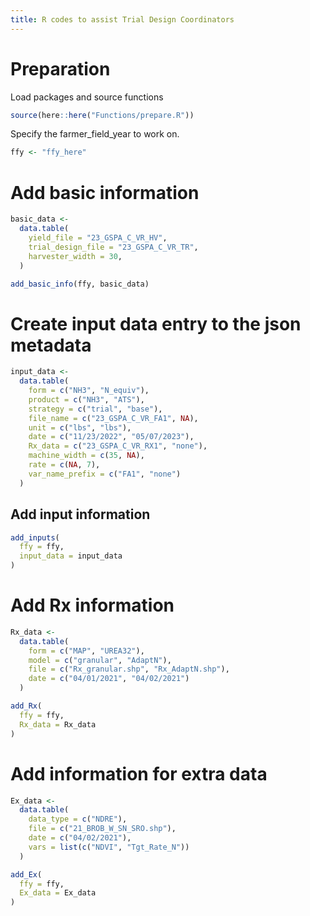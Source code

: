 ```yaml
---
title: R codes to assist Trial Design Coordinators
---
```


# Preparation

Load packages and source functions

```r
source(here::here("Functions/prepare.R"))
```

Specify the farmer_field_year to work on.

```r
ffy <- "ffy_here"
```

# Add basic information

```r
basic_data <-
  data.table(
    yield_file = "23_GSPA_C_VR_HV",
    trial_design_file = "23_GSPA_C_VR_TR",
    harvester_width = 30,
  )
```

```r
add_basic_info(ffy, basic_data)
```

# Create input data entry to the json metadata

```r
input_data <-
  data.table(
    form = c("NH3", "N_equiv"),
    product = c("NH3", "ATS"),
    strategy = c("trial", "base"),
    file_name = c("23_GSPA_C_VR_FA1", NA),
    unit = c("lbs", "lbs"),
    date = c("11/23/2022", "05/07/2023"),
    Rx_data = c("23_GSPA_C_VR_RX1", "none"),
    machine_width = c(35, NA),
    rate = c(NA, 7),
    var_name_prefix = c("FA1", "none")
  )
```

## Add input information

```r
add_inputs(
  ffy = ffy,
  input_data = input_data
)
```

# Add Rx information

```r
Rx_data <-
  data.table(
    form = c("MAP", "UREA32"),
    model = c("granular", "AdaptN"),
    file = c("Rx_granular.shp", "Rx_AdaptN.shp"),
    date = c("04/01/2021", "04/02/2021")
  )
```

```r
add_Rx(
  ffy = ffy,
  Rx_data = Rx_data
)
```

# Add information for extra data

```r
Ex_data <-
  data.table(
    data_type = c("NDRE"),
    file = c("21_BROB_W_SN_SRO.shp"),
    date = c("04/02/2021"),
    vars = list(c("NDVI", "Tgt_Rate_N"))
  )
```

```r
add_Ex(
  ffy = ffy,
  Ex_data = Ex_data
)
```

